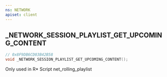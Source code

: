 ```yaml
---
ns: NETWORK
apiset: client
---
```

## _NETWORK_SESSION_PLAYLIST_GET_UPCOMING_CONTENT

```c
// 0x8F9DB6CD03B42B58
void _NETWORK_SESSION_PLAYLIST_GET_UPCOMING_CONTENT();
```

Only used in R* Script net_rolling_playlist